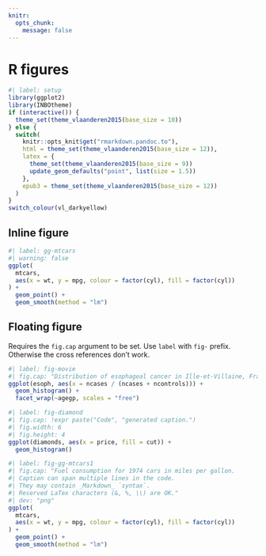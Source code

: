 ```yaml
---
knitr:
  opts_chunk:
    message: false
---
```


# R figures

```r
#| label: setup
library(ggplot2)
library(INBOtheme)
if (interactive()) {
  theme_set(theme_vlaanderen2015(base_size = 10))
} else {
  switch(
    knitr::opts_knit$get("rmarkdown.pandoc.to"),
    html = theme_set(theme_vlaanderen2015(base_size = 12)),
    latex = {
      theme_set(theme_vlaanderen2015(base_size = 9))
      update_geom_defaults("point", list(size = 1.5))
    },
    epub3 = theme_set(theme_vlaanderen2015(base_size = 12))
  )
}
switch_colour(vl_darkyellow)
```

## Inline figure

```r
#| label: gg-mtcars
#| warning: false
ggplot(
  mtcars, 
  aes(x = wt, y = mpg, colour = factor(cyl), fill = factor(cyl))
) +
  geom_point() + 
  geom_smooth(method = "lm")
```

## Floating figure

Requires the `fig.cap` argument to be set.
Use `label` with `fig-` prefix.
Otherwise the cross references don't work.

```r
#| label: fig-movie
#| fig.cap: "Distribution of esophageal cancer in Ille-et-Villaine, France."
ggplot(esoph, aes(x = ncases / (ncases + ncontrols))) + 
  geom_histogram() + 
  facet_wrap(~agegp, scales = "free")
```

```r
#| label: fig-diamond
#| fig.cap: !expr paste("Code", "generated caption.")
#| fig.width: 6
#| fig.height: 4
ggplot(diamonds, aes(x = price, fill = cut)) + 
  geom_histogram()
```

```r
#| label: fig-gg-mtcars1
#| fig.cap: "Fuel consumption for 1974 cars in miles per gallon.
#| Caption can span multiple lines in the code.
#| They may contain _Markdown_ `syntax`.
#| Reserved LaTex characters (&, %, \\) are OK."
#| dev: "png"
ggplot(
  mtcars, 
  aes(x = wt, y = mpg, colour = factor(cyl), fill = factor(cyl))
) +
  geom_point() + 
  geom_smooth(method = "lm") 
```
